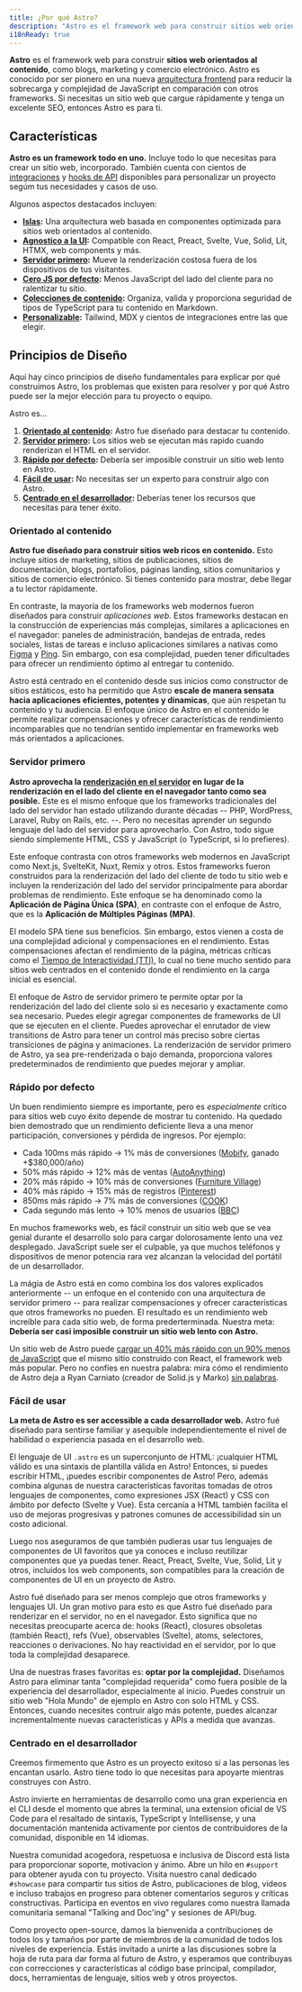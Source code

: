 ```yaml
---
title: ¿Por qué Astro?
description: "Astro es el framework web para construir sitios web orientados al contenido, como blogs, marketing y comercio electrónico. Descubre por qué Astro podría ser una buena opción para tu próximo sitio web."
i18nReady: true
---
```


**Astro** es el framework web para construir **sitios web orientados al contenido**, como blogs, marketing y comercio electrónico. Astro es conocido por ser pionero en una nueva [arquitectura frontend](/es/concepts/islands/) para reducir la sobrecarga y complejidad de JavaScript en comparación con otros frameworks. Si necesitas un sitio web que cargue rápidamente y tenga un excelente SEO, entonces Astro es para ti.

## Características

**Astro es un framework todo en uno.** Incluye todo lo que necesitas para crear un sitio web, incorporado. También cuenta con cientos de [integraciones](https://astro.build/integrations/) y [hooks de API](/es/reference/integrations-reference/) disponibles para personalizar un proyecto segúm tus necesidades y casos de uso.

Algunos aspectos destacados incluyen:

- **[Islas](/es/concepts/islands/):** Una arquitectura web basada en componentes optimizada para sitios web orientados al contenido.
- **[Agnostico a la UI](/es/core-concepts/framework-components/):** Compatible con React, Preact, Svelte, Vue, Solid, Lit, HTMX, web components y más.
- **[Servidor primero](/es/core-concepts/rendering-modes/):** Mueve la renderización costosa fuera de los dispositivos de tus visitantes.
- **[Cero JS por defecto](/es/core-concepts/astro-components/):** Menos JavaScript del lado del cliente para no ralentizar tu sitio.
- **[Colecciones de contenido](/es/guides/content-collections/):** Organiza, valida y proporciona seguridad de tipos de TypeScript para tu contenido en Markdown.
- **[Personalizable](/es/guides/integrations-guide/):** Tailwind, MDX y cientos de integraciones entre las que elegir.

## Principios de Diseño


Aquí hay cinco principios de diseño fundamentales para explicar por qué construimos Astro, los problemas que existen para resolver y por qué Astro puede ser la mejor elección para tu proyecto o equipo.

Astro es...

1. **[Orientado al contenido](#orientado-al-contenido):** Astro fue diseñado para destacar tu contenido.
2. **[Servidor primero](#servidor-primero):** Los sitios web se ejecutan más rapido cuando renderizan el HTML en el servidor.
3. **[Rápido por defecto](#rápido-por-defecto):** Debería ser imposible construir un sitio web lento en Astro.
4. **[Fácil de usar](#fácil-de-usar):** No necesitas ser un experto para construir algo con Astro.
5. **[Centrado en el desarrollador](#centrado-en-el-desarrollador):** Deberías tener los recursos que necesitas para tener éxito.

### Orientado al contenido

**Astro fue diseñado para construir sitios web ricos en contenido.** Esto incluye sitios de marketing, sitios de publicaciones, sitios de documentación, blogs, portafolios, páginas landing, sitios comunitarios y sitios de comercio electrónico. Si tienes contenido para mostrar, debe llegar a tu lector rápidamente.

En contraste, la mayoría de los frameworks web modernos fueron diseñados para construir *aplicaciones web*. Estos frameworks destacan en la construcción de experiencias más complejas, similares a aplicaciones en el navegador: paneles de administración, bandejas de entrada, redes sociales, listas de tareas e incluso aplicaciones similares a nativas como [Figma](https://figma.com/) y [Ping](https://ping.gg/). Sin embargo, con esa complejidad, pueden tener dificultades para ofrecer un rendimiento óptimo al entregar tu contenido.

Astro está centrado en el contenido desde sus inicios como constructor de sitios estáticos, esto ha permitido que Astro **escale de manera sensata hacia aplicaciones eficientes, potentes y dinamicas**, que aún respetan tu contenido y tu audiencia. El enfoque único de Astro en el contenido le permite realizar compensaciones y ofrecer características de rendimiento incomparables que no tendrían sentido implementar en frameworks web más orientados a aplicaciones.

### Servidor primero

**Astro aprovecha la [renderización en el servidor](/es/core-concepts/rendering-modes/) en lugar de la renderización en el lado del cliente en el navegador tanto como sea posible.** Este es el mismo enfoque que los frameworks tradicionales del lado del servidor han estado utilizando durante décadas -- PHP, WordPress, Laravel, Ruby on Rails, etc. --. Pero no necesitas aprender un segundo lenguaje del lado del servidor para aprovecharlo. Con Astro, todo sigue siendo simplemente HTML, CSS y JavaScript (o TypeScript, si lo prefieres).

Este enfoque contrasta con otros frameworks web modernos en JavaScript como Next.js, SvelteKit, Nuxt, Remix y otros. Estos frameworks fueron construidos para la renderización del lado del cliente de todo tu sitio web e incluyen la renderización del lado del servidor principalmente para abordar problemas de rendimiento. Este enfoque se ha denominado como la **Aplicación de Página Única (SPA)**, en contraste con el enfoque de Astro, que es la **Aplicación de Múltiples Páginas (MPA)**.

El modelo SPA tiene sus beneficios. Sin embargo, estos vienen a costa de una complejidad adicional y compensaciones en el rendimiento. Estas compensaciones afectan el rendimiento de la página, métricas críticas como el [Tiempo de Interactividad (TTI)](https://web.dev/interactive/), lo cual no tiene mucho sentido para sitios web centrados en el contenido donde el rendimiento en la carga inicial es esencial.

El enfoque de Astro de servidor primero te permite optar por la renderización del lado del cliente solo si es necesario y exactamente como sea necesario. Puedes elegir agregar componentes de frameworks de UI que se ejecuten en el cliente. Puedes aprovechar el enrutador de view transitions de Astro para tener un control más preciso sobre ciertas transiciones de página y animaciones. La renderización de servidor primero de Astro, ya sea pre-renderizada o bajo demanda, proporciona valores predeterminados de rendimiento que puedes mejorar y ampliar.

### Rápido por defecto

Un buen rendimiento siempre es importante, pero es *especialmente* crítico para sitios web cuyo éxito depende de mostrar tu contenido. Ha quedado bien demostrado que un rendimiento deficiente lleva a una menor participación, conversiones y pérdida de ingresos. Por ejemplo:

- Cada 100ms más rápido → 1% más de conversiones ([Mobify](https://web.dev/why-speed-matters/), ganado +$380,000/año)
- 50% más rápido → 12% más de ventas ([AutoAnything](https://www.digitalcommerce360.com/2010/08/19/web-accelerator-revs-conversion-and-sales-autoanything/))
- 20% más rápido → 10% más de conversiones ([Furniture Village](https://www.thinkwithgoogle.com/intl/en-gb/marketing-strategies/app-and-mobile/furniture-village-and-greenlight-slash-page-load-times-boosting-user-experience/))
- 40% más rápido → 15% más de registros ([Pinterest](https://medium.com/pinterest-engineering/driving-user-growth-with-performance-improvements-cfc50dafadd7))
- 850ms más rápido → 7% más de conversiones ([COOK](https://web.dev/why-speed-matters/))
- Cada segundo más lento → 10% menos de usuarios ([BBC](https://www.creativebloq.com/features/how-the-bbc-builds-websites-that-scale))

En muchos frameworks web, es fácil construir un sitio web que se vea genial durante el desarrollo solo para cargar dolorosamente lento una vez desplegado. JavaScript suele ser el culpable, ya que muchos teléfonos y dispositivos de menor potencia rara vez alcanzan la velocidad del portátil de un desarrollador.

La mágia de Astro está en como combina los dos valores explicados anteriormente -- un enfoque en el contenido con una arquitectura de servidor primero -- para realizar compensaciones y ofrecer características que otros frameworks no pueden. El resultado es un rendimiento web increíble para cada sitio web, de forma prederterminada. Nuestra meta: **Debería ser casi imposible construir un sitio web lento con Astro.**

Un sitio web de Astro puede [cargar un 40% más rápido con un 90% menos de JavaScript](https://twitter.com/t3dotgg/status/1437195415439360003) que el mismo sitio construido con React, el framework web más popular. Pero no confíes en nuestra palabra: mira cómo el rendimiento de Astro deja a Ryan Carniato (creador de Solid.js y Marko) [sin palabras](https://youtu.be/2ZEMb_H-LYE?t=8163).


### Fácil de usar

**La meta de Astro es ser accessible a cada desarrollador web.** Astro fué diseñado para sentirse familiar y asequible independientemente el nivel de habilidad o experiencia pasada en el desarrollo web. 

El lenguaje de UI `.astro` es un superconjunto de HTML: ¡cualquier HTML válido es una sintaxis de plantilla válida en Astro! Entonces, si puedes escribir HTML, ¡puedes escribir componentes de Astro! Pero, además combina algunas de nuestra características favoritas tomadas de otros lenguajes de componentes, como expresiones JSX (React) y CSS con ámbito por defecto (Svelte y Vue). Esta cercanía a HTML también facilita el uso de mejoras progresivas y patrones comunes de accessibilidad sin un costo adicional.

Luego nos aseguramos de que también pudieras usar tus lenguajes de componentes de UI favoritos que ya conoces e incluso reutilizar componentes que ya puedas tener. React, Preact, Svelte, Vue, Solid, Lit y otros, incluidos los web components, son compatibles para la creación de componentes de UI en un proyecto de Astro.

Astro fué diseñado para ser menos complejo que otros frameworks y lenguajes UI. Un gran motivo para esto es que Astro fué diseñado para renderizar en el servidor, no en el navegador. Esto significa que no necesitas preocuparte acerca de: hooks (React), closures obsoletas (también React), refs (Vue), observables (Svelte), atoms, selectores, reacciones o derivaciones. No hay reactividad en el servidor, por lo que toda la complejidad desaparece.

Una de nuestras frases favoritas es: **optar por la complejidad.** Diseñamos Astro para eliminar tanta "complejidad requerida" como fuera posible de la experiencia del desarrollador, especialmente al inicio. Puedes construir un sitio web "Hola Mundo" de ejemplo en Astro con solo HTML y CSS. Entonces, cuando necesites contruir algo más potente, puedes alcanzar incrementalmente nuevas características y APIs a medida que avanzas.

### Centrado en el desarrollador

Creemos firmemento que Astro es un proyecto exitoso si a las personas les encantan usarlo. Astro tiene todo lo que necesitas para apoyarte mientras construyes con Astro.

Astro invierte en herramientas de desarrollo como una gran experiencia en el CLI desde el momento que abres la terminal, una extension oficial de VS Code para el resaltado de sintaxis, TypeScript y Intellisense, y una documentación mantenida activamente por cientos de contribuidores de la comunidad, disponible en 14 idiomas.

Nuestra comunidad acogedora, respetuosa e inclusiva de Discord está lista para proporcionar soporte, motivacion y ánimo. Abre un hilo en `#support` para obtener ayuda con tu proyecto. Visita nuestro canal dedicado `#showcase` para compartir tus sitios de Astro, publicaciones de blog, videos e incluso trabajos en progreso para obtener comentarios seguros y críticas constructivas. Participa en eventos en vivo regulares como nuestra llamada comunitaria semanal "Talking and Doc'ing" y sesiones de API/bug.

Como proyecto open-source, damos la bienvenida a contribuciones de todos los y tamaños por parte de miembros de la comunidad de todos los niveles de experiencia. Estás invitado a unirte a las discusiones sobre la hoja de ruta para dar forma al futuro de Astro, y esperamos que contribuyas con correcciones y características al código base principal, compilador, docs, herramientas de lenguaje, sitios web y otros proyectos.
